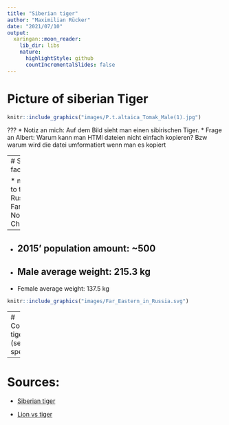 ```yaml
---
title: "Siberian tiger"
author: "Maximilian Rücker"
date: "2021/07/10"
output:
  xaringan::moon_reader:
    lib_dir: libs
    nature:
      highlightStyle: github
      countIncrementalSlides: false
---
```




# Picture of siberian Tiger


```r
knitr::include_graphics("images/P.t.altaica_Tomak_Male(1).jpg")
```
???
* Notiz an mich: Auf dem Bild sieht man einen sibirischen Tiger.
* Frage an Albert: Warum kann man HTMl dateien nicht einfach kopieren? Bzw warum wird die datei umformatiert wenn man es kopiert


---
# Some facts

* native to the Russian Far East, Northeast China
--

* 2015' population amount: ~500
--

* Male average weight: 215.3 kg
--

* Female average weight: 137.5 kg 


```r
knitr::include_graphics("images/Far_Eastern_in_Russia.svg")
```

---
# Comparison tiger vs. lion (selected species)
```r
library(tidyverse)
library(knitr)
comp_tib <- tibble(
  species = c("tiger", "lion"),
  size_male = c("331–550 lbs", "200-670"),
  size_female = c("243–401 lbs", "140-370"),
  speed = c("45-50 mph", "30-40 mph"),
  life_span = c("13.5 years in wild", "17.5 years in wild")
)
comp_tib %>%knitr::kable()
```




---
# Sources:
- [Siberian tiger](https://en.wikipedia.org/wiki/Siberian_tiger)

- [Lion vs tiger](https://www.diffen.com/difference/Lion_vs_Tiger)
